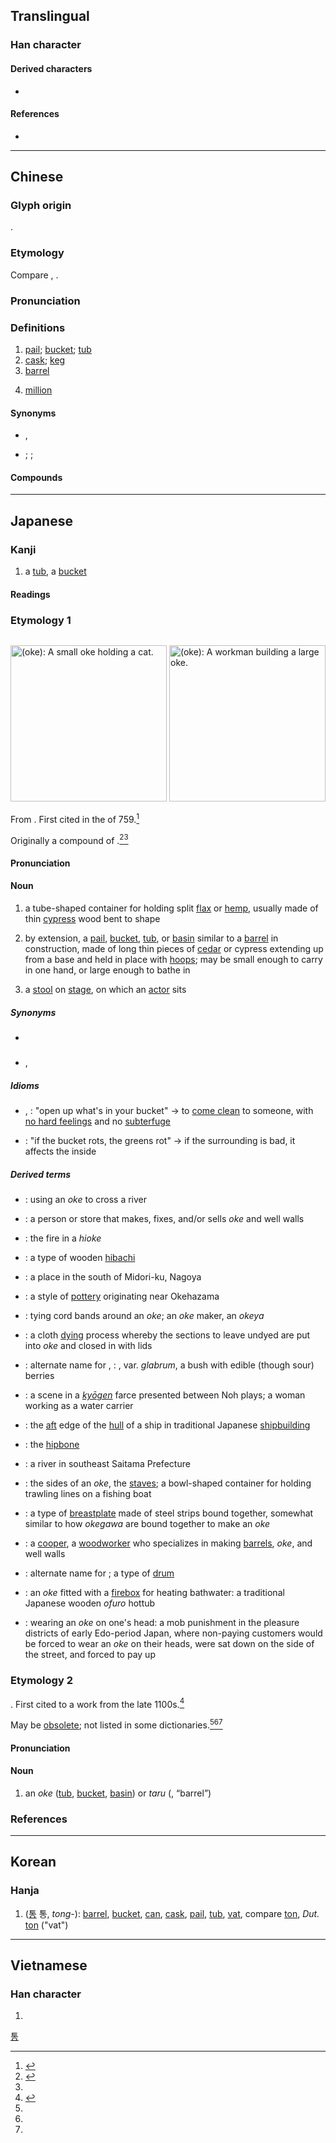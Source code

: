 {{character info}}
==Translingual==

===Han character===
{{Han char|rn=75|rad=木|as=07|sn=11|four=47927|canj=DNIB|ids=⿰木甬}}

====Derived characters====
* {{l|mul|[[𮅸]]}}

====References====
* {{Han ref|kx=0527.100|dkj=14811|dj=0916.040|hdz=21222.060|uh=6876|ud=26742|bh=B1ED|bd=45549}}

----

==Chinese==
{{zh-forms}}
{{zh-wp|zh|wuu|en:Barrel}}
{{zh-wp|zh:桶 (单位)|en:Barrel (unit)}}

===Glyph origin===
{{Han etym}}
{{Han compound|木|甬|ls=psc|c1=s|c2=p|t1=wood}}.

===Etymology===
Compare {{cog|km|ថាំង}}, {{cog|th|ถัง}}.

===Pronunciation===
{{zh-pron
|m=tǒng
|m-s=
|c=tung2
|c-t=
|g=
|h=pfs=thúng;gd=tung3
|j=
|mb=tǒ̤ng
|md=tūng
|mn=ml,jj,tw:tháng/ml:thóng
|mn_note=tháng - vernacular; thóng - literary
|mn-t=tang2
|w=
|x=
|mc=y
|oc=y
|ma=Zh-tong.ogg
|cat=n
}}

===Definitions===
{{zh-hanzi}}

# [[pail]]; [[bucket]]; [[tub]]
# [[cask]]; [[keg]]
# [[barrel]] {{q|unit}}
# {{lb|zh|Philippines|_|Hokkien}} [[million]]
#: {{zh-x|一 桶|one '''million'''|MN-PH|tr=chi̍t-tháng}}

====Synonyms====
* {{s|bucket}} {{q|Min Nan}} {{zh-l|桶仔}}, {{zh-l|桶奇}}
* {{s|million}} {{zh-l|百萬}}; {{q|Dungan}} {{l|dng|миллион}}; {{q|Min Nan}} {{zh-l|面桶}}

====Compounds====
{{zh-der|垃圾桶|便桶|冰桶|恭桶|傳桶|噴桶|太平水桶|子孫桶|乏桶|吊桶|冤桶|皮桶子|油桶|淨桶|桶匠|撲桶|漆桶底脫|直桶桶|皮桶兒|痰桶|沒梁桶|泔水桶|桶子|抽水馬桶|摸米桶|酒桶|觸桶|窯桶子|鐵桶|金漆馬桶|馬桶蓋|馬桶|餘桶|飯桶|箍桶|可桶兒的|圊桶|弔桶|弔桶底|扮桶|斗桶|料桶|桶勾子|桶子帽|桶子花|桶底脫|桶盤|桶裙|梢桶|榪桶|水桶|浴桶|火桶|無梁桶|直籠桶|禾桶|窬桶|筆桶|筲桶|糊突桶|襪桶|酸桶|金漆飯桶|鉛桶|鐵桶江山|面桶|靴桶|鞭桶|香桶兒|馬子桶|鹵桶|麵糊桶|馬桶刷}}

{{zh-cat|Elementary}}

----

==Japanese==

===Kanji===
{{ja-kanji|grade=n|rs=木07}}

# a [[tub]], a [[bucket]]

====Readings====
{{ja-readings
|goon=つう
|kanon=とう
|kun=おけ-<をけ, こが
|nanori=おけ, あきら, おけざき, とうず
}}

===Etymology 1===
{{ja-kanjitab|おけ|yomi=kun|alt=麻笥:uncommon}}
<div style="float:right;clear:both;">
{{wikipedia|lang=ja}}
[[File:Oke_neko.jpg|thumb|250px|{{lang|ja|桶}} (''oke''): A small '''''oke''''' holding a cat.]]
[[File:Fujimi_Fuji_view_field_in_the_Owari_province.jpg|thumb|250px|{{lang|ja|桶}} (''oke''): A workman building a large '''''oke'''''.]]
</div>

From {{inh|ja|ojp|sort=おけ|-}}.  First cited in the ''{{w|Man'yōshū}}'' of 759.<ref name="KDJ2-おけ">{{R:Nihon Kokugo Daijiten 2|桶・麻笥}}</ref>

Originally a compound of {{compound|ja|sort=おけ|麻|tr1=o|t1=flax, ramie|笥|tr2=ke|t2=a container, especially for foodstuffs or tableware}}.<ref name="KDJ">{{R:Kokugo Dai Jiten}}</ref><ref name="DJR"/>

====Pronunciation====
{{ja-pron|おけ|acc=1|acc_ref=DJR,NHK,SMK5}}

====Noun====
{{ja-noun|おけ|hhira=をけ}}

# {{defdate|from 759}} a tube-shaped container for holding split [[flax]] or [[hemp]], usually made of thin [[cypress]] wood bent to shape
# {{defdate|from early 800s}} by extension, a [[pail]], [[bucket]], [[tub]], or [[basin]] similar to a [[barrel]] in construction, made of long thin pieces of [[cedar]] or cypress extending up from a base and held in place with [[hoop]]s; may be small enough to carry in one hand, or large enough to bathe in
# {{defdate|from 1513}} {{lb|ja|sort=おけ|Noh|_|theater}} a [[stool]] on [[stage]], on which an [[actor]] sits

=====Synonyms=====
* {{sense|bucket}} {{ja-r|バケツ}}
* {{sense|stool}} {{ja-r|床%几|しょう%ぎ}}, {{ja-r|鬘桶|かつら おけ}}

=====Idioms=====
{{der-top|Idioms}}
* {{ja-l|桶な物打ち明ける|おけなものうちあける|oke na mono uchiakeru}}, {{ja-l|桶の物打ち明ける|おけのものうちあける|oke no mono uchiakeru}}: "open up what's in your bucket" → to [[come clean]] to someone, with [[no hard feelings]] and no [[subterfuge]]
* {{ja-l|桶が腐れば菜が腐る|おけがくさればながくさる|oke ga kusareba na ga kusaru}}: "if the bucket rots, the greens rot" → if the surrounding is bad, it affects the inside
{{der-bottom}}

=====Derived terms=====
{{der-top}}
* {{ja-r|桶%越し|おけ%ごし}}: using an ''oke'' to cross a river
* {{ja-r|桶%屋|おけ%や}}: a person or store that makes, fixes, and/or sells ''oke'' and well walls
* {{ja-r|桶%火|おけ%び}}: the fire in a ''hioke''
* {{ja-r|火%桶|ひ%おけ}}: a type of wooden [[hibachi]]
* {{ja-r|桶%狭%間|^おけ%はざ%ま}}: a place in the south of Midori-ku, Nagoya
* {{ja-r|桶%狭%間%焼き|^おけ%はざ%ま%-やき}}: a style of [[pottery]] originating near Okehazama
* {{ja-r|桶%結い|おけ%ゆい}}: tying cord bands around an ''oke''; an ''oke'' maker, an ''okeya''
* {{ja-r|桶%絞り|おけ%しぼり}}: a cloth [[dying]] process whereby the sections to leave undyed are put into ''oke'' and closed in with lids
* {{ja-r|桶%酸い|おけ%すい}}: alternate name for {{ja-r|酢の木|すのき|rom=-}}, {{ja-r|酢木|すのき}}: {{taxlink|Vaccinium smallii|species}}, var. ''glabrum'', a bush with edible (though sour) berries
* {{ja-r|桶%取り|おけ%とり}}: a scene in a ''[[狂言#Japanese|kyōgen]]'' farce presented between Noh plays; a woman working as a water carrier
* {{ja-r|桶%尻|おけ%じり}}: the [[aft]] edge of the [[hull]] of a ship in traditional Japanese [[shipbuilding]]
* {{ja-r|桶%据え|おけ%すえ}}: the [[hipbone]]
* {{ja-r|桶%川|^おけ%がわ}}: a river in southeast Saitama Prefecture
* {{ja-r|桶%側|おけ%がわ}}: the sides of an ''oke'', the [[stave]]s; a bowl-shaped container for holding trawling lines on a fishing boat
* {{ja-r|桶%側%胴|おけ%がわ% どう}}: a type of [[breastplate]] made of steel strips bound together, somewhat similar to how ''okegawa'' are bound together to make an ''oke''
* {{ja-r|桶%大%工|おけ%だい%く}}: a [[cooper]], a [[woodworker]] who specializes in making [[barrel]]s, ''oke'', and well walls
* {{ja-r|桶%胴|おけ% どう}}: alternate name for {{ja-r|桶%側%胴|おけ%がわ% どう}}; a type of {{m|en|taiko}} [[drum]]
* {{ja-r|桶%風%呂|おけ%ぶ%ろ}}: an ''oke'' fitted with a [[firebox]] for heating bathwater: a traditional Japanese wooden ''ofuro'' hottub
* {{ja-r|桶%伏せ|おけ%ぶせ}}: wearing an ''oke'' on one's head: a mob punishment in the pleasure districts of early Edo-period Japan, where non-paying customers would be forced to wear an ''oke'' on their heads, were sat down on the side of the street, and forced to pay up
{{der-bottom}}

===Etymology 2===
{{ja-kanjitab|yomi=k|こが|alt=榼:rare}}

{{unk|ja|sort=こが}}.  First cited to a work from the late 1100s.<ref name="KDJ2-こが">{{R:Nihon Kokugo Daijiten 2|榼・桶}}</ref>

May be [[Appendix:Glossary#obsolete|obsolete]]; not listed in some dictionaries.<ref name="DJR"/><ref name="NHK"/><ref name="SMK5"/>

====Pronunciation====
{{ja-pron|こが}}

====Noun====
{{ja-noun|こが}}

# {{defdate|late 1100s—???}} {{lb|ja|sort=こが|archaic|possibly|_|obsolete}} an ''oke'' ([[tub]], [[bucket]], [[basin]]) or ''taru'' ({{ja-l|樽}}, “barrel”)

===References===
<references/>

----

==Korean==

===Hanja===
{{ko-hanja|hangeul=[[통]], [[용]]|eumhun=|rv=tong, yong|mr=t'ong, yong|y=thong, yong}}

# ([[통]] 통, ''tong-''): [[barrel]], [[bucket]], [[can]], [[cask]], [[pail]], [[tub]], [[vat]], compare [[ton]], ''Dut.'' [[ton]] ("vat")

[[Category:Hanja readings|통]]

----

==Vietnamese==

===Han character===
{{vi-readings|reading=thùng|rs=木07}}

# {{rfdef|vi|sort=木07}}
